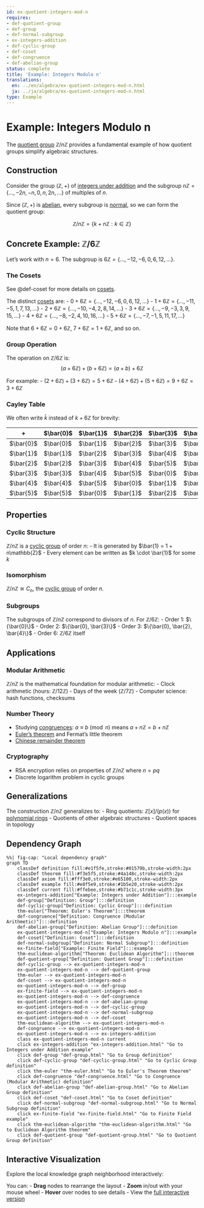 ```yaml
---
id: ex-quotient-integers-mod-n
requires:
- def-quotient-group
- def-group
- def-normal-subgroup
- ex-integers-addition
- def-cyclic-group
- def-coset
- def-congruence
- def-abelian-group
status: complete
title: 'Example: Integers Modulo n'
translations:
  en: ../en/algebra/ex-quotient-integers-mod-n.html
  ja: ../ja/algebra/ex-quotient-integers-mod-n.html
type: Example
---
```


# Example: Integers Modulo n {#ex-quotient-integers-mod-n}

The [quotient group](def-quotient-group.qmd) $\mathbb{Z}/n\mathbb{Z}$ provides a fundamental example of how quotient groups simplify algebraic structures.

## Construction

Consider the group $(\mathbb{Z}, +)$ of [integers under addition](ex-integers-addition.qmd) and the subgroup $n\mathbb{Z} = \{..., -2n, -n, 0, n, 2n, ...\}$ of multiples of $n$.

Since $(\mathbb{Z}, +)$ is [abelian](def-abelian-group.qmd), every subgroup is [normal](def-normal-subgroup.qmd), so we can form the quotient group:

$$\mathbb{Z}/n\mathbb{Z} = \{k + n\mathbb{Z} : k \in \mathbb{Z}\}$$

## Concrete Example: $\mathbb{Z}/6\mathbb{Z}$

Let's work with $n = 6$. The subgroup is $6\mathbb{Z} = \{..., -12, -6, 0, 6, 12, ...\}$.

### The Cosets

See @def-coset for more details on [cosets](def-coset.qmd).

The distinct [cosets](def-coset.qmd) are:
- $0 + 6\mathbb{Z} = \{..., -12, -6, 0, 6, 12, ...\}$
- $1 + 6\mathbb{Z} = \{..., -11, -5, 1, 7, 13, ...\}$
- $2 + 6\mathbb{Z} = \{..., -10, -4, 2, 8, 14, ...\}$
- $3 + 6\mathbb{Z} = \{..., -9, -3, 3, 9, 15, ...\}$
- $4 + 6\mathbb{Z} = \{..., -8, -2, 4, 10, 16, ...\}$
- $5 + 6\mathbb{Z} = \{..., -7, -1, 5, 11, 17, ...\}$

Note that $6 + 6\mathbb{Z} = 0 + 6\mathbb{Z}$, $7 + 6\mathbb{Z} = 1 + 6\mathbb{Z}$, and so on.

### Group Operation

The operation on $\mathbb{Z}/6\mathbb{Z}$ is:
$$(a + 6\mathbb{Z}) + (b + 6\mathbb{Z}) = (a + b) + 6\mathbb{Z}$$

For example:
- $(2 + 6\mathbb{Z}) + (3 + 6\mathbb{Z}) = 5 + 6\mathbb{Z}$
- $(4 + 6\mathbb{Z}) + (5 + 6\mathbb{Z}) = 9 + 6\mathbb{Z} = 3 + 6\mathbb{Z}$

### Cayley Table

We often write $\bar{k}$ instead of $k + 6\mathbb{Z}$ for brevity:

| + | $\bar{0}$ | $\bar{1}$ | $\bar{2}$ | $\bar{3}$ | $\bar{4}$ | $\bar{5}$ |
|---|-----------|-----------|-----------|-----------|-----------|-----------|
| $\bar{0}$ | $\bar{0}$ | $\bar{1}$ | $\bar{2}$ | $\bar{3}$ | $\bar{4}$ | $\bar{5}$ |
| $\bar{1}$ | $\bar{1}$ | $\bar{2}$ | $\bar{3}$ | $\bar{4}$ | $\bar{5}$ | $\bar{0}$ |
| $\bar{2}$ | $\bar{2}$ | $\bar{3}$ | $\bar{4}$ | $\bar{5}$ | $\bar{0}$ | $\bar{1}$ |
| $\bar{3}$ | $\bar{3}$ | $\bar{4}$ | $\bar{5}$ | $\bar{0}$ | $\bar{1}$ | $\bar{2}$ |
| $\bar{4}$ | $\bar{4}$ | $\bar{5}$ | $\bar{0}$ | $\bar{1}$ | $\bar{2}$ | $\bar{3}$ |
| $\bar{5}$ | $\bar{5}$ | $\bar{0}$ | $\bar{1}$ | $\bar{2}$ | $\bar{3}$ | $\bar{4}$ |

## Properties

### Cyclic Structure

$\mathbb{Z}/n\mathbb{Z}$ is a [cyclic group](def-cyclic-group.qmd) of order $n$:
- It is generated by $\bar{1} = 1 + n\mathbb{Z}$
- Every element can be written as $k \cdot \bar{1}$ for some $k$

### Isomorphism

$\mathbb{Z}/n\mathbb{Z} \cong C_n$, the [cyclic group](def-cyclic-group.qmd) of order $n$.

### Subgroups

The subgroups of $\mathbb{Z}/n\mathbb{Z}$ correspond to divisors of $n$. For $\mathbb{Z}/6\mathbb{Z}$:
- Order 1: $\{\bar{0}\}$
- Order 2: $\{\bar{0}, \bar{3}\}$
- Order 3: $\{\bar{0}, \bar{2}, \bar{4}\}$
- Order 6: $\mathbb{Z}/6\mathbb{Z}$ itself

## Applications

### Modular Arithmetic

$\mathbb{Z}/n\mathbb{Z}$ is the mathematical foundation for modular arithmetic:
- Clock arithmetic (hours: $\mathbb{Z}/12\mathbb{Z}$)
- Days of the week ($\mathbb{Z}/7\mathbb{Z}$)
- Computer science: hash functions, checksums

### Number Theory

- Studying [congruences](../number-theory/def-congruence.qmd): $a \equiv b \pmod{n}$ means $a + n\mathbb{Z} = b + n\mathbb{Z}$
- [Euler's theorem](../number-theory/thm-euler.qmd) and Fermat's little theorem
- [Chinese remainder theorem](../number-theory/thm-chinese-remainder.qmd)

### Cryptography

- RSA encryption relies on properties of $\mathbb{Z}/n\mathbb{Z}$ where $n = pq$
- Discrete logarithm problem in cyclic groups

## Generalizations

The construction $\mathbb{Z}/n\mathbb{Z}$ generalizes to:
- Ring quotients: $\mathbb{Z}[x]/(p(x))$ for [polynomial rings](def-polynomial-ring.qmd)
- Quotients of other algebraic structures
- Quotient spaces in topology

## Dependency Graph

```mermaid
%%| fig-cap: "Local dependency graph"
graph TD
    classDef definition fill:#e1f5fe,stroke:#01579b,stroke-width:2px
    classDef theorem fill:#f3e5f5,stroke:#4a148c,stroke-width:2px
    classDef axiom fill:#fff3e0,stroke:#e65100,stroke-width:2px
    classDef example fill:#e8f5e9,stroke:#1b5e20,stroke-width:2px
    classDef current fill:#ffebee,stroke:#b71c1c,stroke-width:3px
    ex-integers-addition["Example: Integers under Addition"]:::example
    def-group["Definition: Group"]:::definition
    def-cyclic-group["Definition: Cyclic Group"]:::definition
    thm-euler["Theorem: Euler's Theorem"]:::theorem
    def-congruence["Definition: Congruence (Modular Arithmetic)"]:::definition
    def-abelian-group["Definition: Abelian Group"]:::definition
    ex-quotient-integers-mod-n["Example: Integers Modulo n"]:::example
    def-coset["Definition: Coset"]:::definition
    def-normal-subgroup["Definition: Normal Subgroup"]:::definition
    ex-finite-field["Example: Finite Field"]:::example
    thm-euclidean-algorithm["Theorem: Euclidean Algorithm"]:::theorem
    def-quotient-group["Definition: Quotient Group"]:::definition
    def-cyclic-group --> ex-quotient-integers-mod-n
    ex-quotient-integers-mod-n --> def-quotient-group
    thm-euler --> ex-quotient-integers-mod-n
    def-coset --> ex-quotient-integers-mod-n
    ex-quotient-integers-mod-n --> def-group
    ex-finite-field --> ex-quotient-integers-mod-n
    ex-quotient-integers-mod-n --> def-congruence
    ex-quotient-integers-mod-n --> def-abelian-group
    ex-quotient-integers-mod-n --> def-cyclic-group
    ex-quotient-integers-mod-n --> def-normal-subgroup
    ex-quotient-integers-mod-n --> def-coset
    thm-euclidean-algorithm --> ex-quotient-integers-mod-n
    def-congruence --> ex-quotient-integers-mod-n
    ex-quotient-integers-mod-n --> ex-integers-addition
    class ex-quotient-integers-mod-n current
    click ex-integers-addition "ex-integers-addition.html" "Go to Integers under Addition example"
    click def-group "def-group.html" "Go to Group definition"
    click def-cyclic-group "def-cyclic-group.html" "Go to Cyclic Group definition"
    click thm-euler "thm-euler.html" "Go to Euler's Theorem theorem"
    click def-congruence "def-congruence.html" "Go to Congruence (Modular Arithmetic) definition"
    click def-abelian-group "def-abelian-group.html" "Go to Abelian Group definition"
    click def-coset "def-coset.html" "Go to Coset definition"
    click def-normal-subgroup "def-normal-subgroup.html" "Go to Normal Subgroup definition"
    click ex-finite-field "ex-finite-field.html" "Go to Finite Field example"
    click thm-euclidean-algorithm "thm-euclidean-algorithm.html" "Go to Euclidean Algorithm theorem"
    click def-quotient-group "def-quotient-group.html" "Go to Quotient Group definition"
```

## Interactive Visualization

Explore the local knowledge graph neighborhood interactively:

::: {.graph-viz data-id="ex-quotient-integers-mod-n" data-width="700" data-height="500"}
:::

You can:
- **Drag** nodes to rearrange the layout
- **Zoom** in/out with your mouse wheel
- **Hover** over nodes to see details
- View the [full interactive version](../../output/interactive/ex-quotient-integers-mod-n.html){target="_blank"}
